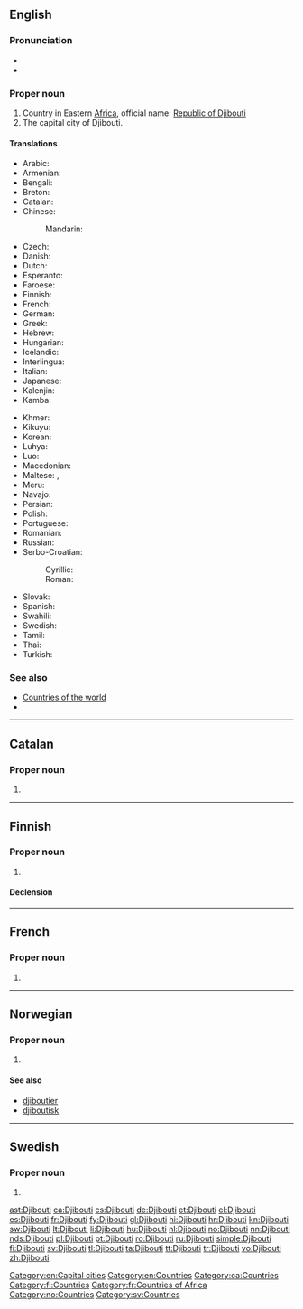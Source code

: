 ==English==

{{wikipedia}}

===Pronunciation===
* {{IPA|/dʒɨˈbuːti/|lang=en}}
* {{rhymes|uːti}}

===Proper noun===
{{en-proper noun}}

# Country in Eastern [[Africa]], official name: [[Republic of Djibouti]]
# The capital city of Djibouti.

====Translations====
{{trans-top|Republic of Djibouti}}
* Arabic: {{t-|ar|جيبوتي|m|tr=jibuuti}}
* Armenian: {{t-|hy|Ջիբութի|tr=J̌ibut’i}}
* Bengali: {{t-|bn|জিবুতি}}
* Breton: {{t-|br|Djibouti}}
* Catalan: {{t+|ca|Djibouti}}
* Chinese:
*: Mandarin: {{t-|cmn|吉布提|tr=Jíbùtí|sc=Hani}}
* Czech: {{t+|cs|Džibutsko|n}}
* Danish: {{t-|da|Djibouti}}
* Dutch: {{t+|nl|Djibouti}}
* Esperanto: {{t-|eo|Ĝibutio}}
* Faroese: {{t|fo|Djibuti|n}}
* Finnish: {{t+|fi|Djibouti}}
* French: {{t+|fr|Djibouti}}
* German: {{t+|de|Dschibuti}}
* Greek: {{t+|el|Τζιμπουτί|n|tr=Tzimpoutí}}
* Hebrew: {{t-|he|ג׳יבוטי|tr=jibut'i}}
* Hungarian: {{t+|hu|Dzsibuti}}
* Icelandic: {{t+|is|Djíbútí|n}}
* Interlingua: {{t-|ia|Djibuti}}
* Italian: {{t-|it|Gibuti}}
* Japanese: {{t+|ja|ジブチ|tr=Jibuchi}}
* Kalenjin: {{tø|kln|Jibuti}}
* Kamba: {{tø|kam|Jibuti}}
{{trans-mid}}
* Khmer: {{t-|km|ជីប៊ូទី|tr=ji boo ti|sc=Khmr}}
* Kikuyu: {{tø|ki|Jibuti}}
* Korean: {{t+|ko|지부티|tr=Jibuti|sc=Hang}}
* Luhya: {{tø|luy|Jibuti}}
* Luo: {{tø|luo|Jibuti}}
* Macedonian: {{t+|mk|Џибути|n|tr=Džibúti}}
* Maltese: {{t-|mt|Dġibuti}}, {{t-|mt|Ġibuti}}
* Meru: {{tø|mer|Jibuti}}
* Navajo: {{tø|nv|Jibótii}}
* Persian: {{t-|fa|جیبوتی|tr=Jībūtī}}
* Polish: {{t+|pl|Dżibuti}}
* Portuguese: {{t+|pt|Jibuti}}
* Romanian: {{t+|ro|Djibouti}}
* Russian: {{t-|ru|Джибути|f|tr=Džibutí}} {{indeclinable}}
* Serbo-Croatian:
*: Cyrillic: {{t-|sh|Џибути|m|alt=Џибу̏ти|sc=Cyrl}}
*: Roman: {{t-|sh|Džibuti|m|alt=Džibȕti}}
* Slovak: {{t|sk|Džibutsko|n}}
* Spanish: {{t+|es|Yibuti}}
* Swahili: {{t+|sw|Jibuti}}
* Swedish: {{t+|sv|Djibouti}}
* Tamil: {{t-|ta|ஜிபூட்டி|tr=Jipūṭṭi}}
* Thai: {{t+|th|จิบูตี|tr=Čibūtī}}
* Turkish: {{t+|tr|Cibuti}}
{{trans-bottom}}

===See also===
* [[Appendix:Countries of the world|Countries of the world]]
* {{pedialite}}

[[Category:en:Capital cities]]
[[Category:en:Countries]]

----

==Catalan==
{{wikipedia|lang=ca}}

===Proper noun===
{{ca-proper noun|m}}

# {{l/en|Djibouti}}

[[Category:ca:Countries]]

----

==Finnish==
{{wikipedia|lang=fi}}

===Proper noun===
{{fi-proper noun}}

# {{l/en|Djibouti}}

====Declension====
{{fi-decl-tuoli|Djibout|nopl=1}}

[[Category:fi:Countries]]

----

==French==

===Proper noun===
{{fr-proper noun}}

# {{l/en|Djibouti}}

[[Category:fr:Countries of Africa]]

----

==Norwegian==

===Proper noun===
{{head|no|proper noun}}

# {{l/en|Djibouti}}

====See also====
* [[djiboutier]]
* [[djiboutisk]]

[[Category:no:Countries]]

----

==Swedish==

===Proper noun===
{{head|sv|proper noun}}

# {{l/en|Djibouti}}

[[Category:sv:Countries]]

[[ast:Djibouti]]
[[ca:Djibouti]]
[[cs:Djibouti]]
[[de:Djibouti]]
[[et:Djibouti]]
[[el:Djibouti]]
[[es:Djibouti]]
[[fr:Djibouti]]
[[fy:Djibouti]]
[[gl:Djibouti]]
[[hi:Djibouti]]
[[hr:Djibouti]]
[[kn:Djibouti]]
[[sw:Djibouti]]
[[lt:Djibouti]]
[[li:Djibouti]]
[[hu:Djibouti]]
[[nl:Djibouti]]
[[no:Djibouti]]
[[nn:Djibouti]]
[[nds:Djibouti]]
[[pl:Djibouti]]
[[pt:Djibouti]]
[[ro:Djibouti]]
[[ru:Djibouti]]
[[simple:Djibouti]]
[[fi:Djibouti]]
[[sv:Djibouti]]
[[tl:Djibouti]]
[[ta:Djibouti]]
[[tt:Djibouti]]
[[tr:Djibouti]]
[[vo:Djibouti]]
[[zh:Djibouti]]